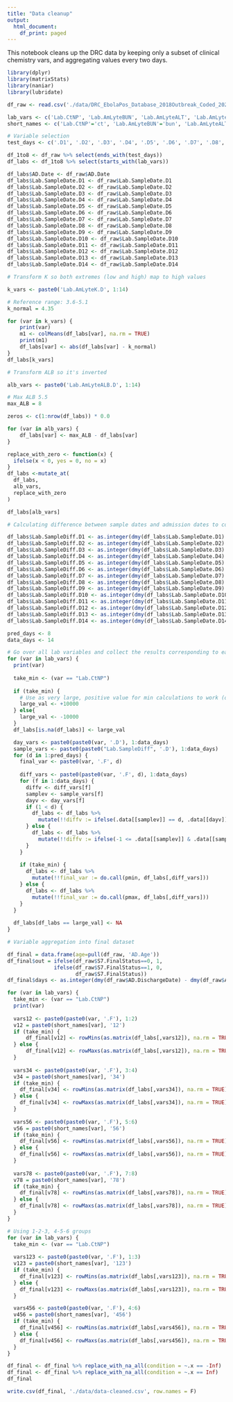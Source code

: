 ```yaml
---
title: "Data cleanup"
output:
  html_document:
    df_print: paged
---
```


This notebook cleans up the DRC data by keeping only a subset of clinical chemistry vars, and aggregating values every two days.

```r
library(dplyr)
library(matrixStats)
library(naniar)
library(lubridate)
```

```r
df_raw <- read.csv('./data/DRC_EbolaPos_Database_2018Outbreak_Coded_2021_08_13.csv', na.strings=c(""))
```

```r
lab_vars <- c('Lab.CtNP', 'Lab.AmLyteBUN', 'Lab.AmLyteALT', 'Lab.AmLyteAST', 'Lab.AmLyteCK', 'Lab.AmLyteALB', 'Lab.AmLyteK', 'Lab.AmLyteCRE', 'Lab.AmLyteCRP', 'Lab.AmLyteGLU')
short_names <- c('Lab.CtNP'='ct', 'Lab.AmLyteBUN'='bun', 'Lab.AmLyteALT'='alt', 'Lab.AmLyteAST'='ast', 'Lab.AmLyteCK'='ck', 'Lab.AmLyteALB'='alb', 'Lab.AmLyteK'='k', 'Lab.AmLyteCRE'='cre', 'Lab.AmLyteCRP'='crp', 'Lab.AmLyteGLU'='glu')
```

```r
# Variable selection
test_days <- c('.D1', '.D2', '.D3', '.D4', '.D5', '.D6', '.D7', '.D8', '.D9', '.D10', '.D11', '.D12', '.D13', '.D14')

df_1to8 <- df_raw %>% select(ends_with(test_days))
df_labs <- df_1to8 %>% select(starts_with(lab_vars))

df_labs$AD.Date <- df_raw$AD.Date
df_labs$Lab.SampleDate.D1 <- df_raw$Lab.SampleDate.D1
df_labs$Lab.SampleDate.D2 <- df_raw$Lab.SampleDate.D2
df_labs$Lab.SampleDate.D3 <- df_raw$Lab.SampleDate.D3
df_labs$Lab.SampleDate.D4 <- df_raw$Lab.SampleDate.D4
df_labs$Lab.SampleDate.D5 <- df_raw$Lab.SampleDate.D5
df_labs$Lab.SampleDate.D6 <- df_raw$Lab.SampleDate.D6
df_labs$Lab.SampleDate.D7 <- df_raw$Lab.SampleDate.D7
df_labs$Lab.SampleDate.D8 <- df_raw$Lab.SampleDate.D8
df_labs$Lab.SampleDate.D9 <- df_raw$Lab.SampleDate.D9
df_labs$Lab.SampleDate.D10 <- df_raw$Lab.SampleDate.D10
df_labs$Lab.SampleDate.D11 <- df_raw$Lab.SampleDate.D11
df_labs$Lab.SampleDate.D12 <- df_raw$Lab.SampleDate.D12
df_labs$Lab.SampleDate.D13 <- df_raw$Lab.SampleDate.D13
df_labs$Lab.SampleDate.D14 <- df_raw$Lab.SampleDate.D14
```

```r
# Transform K so both extremes (low and high) map to high values

k_vars <- paste0('Lab.AmLyteK.D', 1:14)

# Reference range: 3.6-5.1
k_normal = 4.35

for (var in k_vars) {
    print(var)
    m1 <- colMeans(df_labs[var], na.rm = TRUE)
    print(m1)
    df_labs[var] <- abs(df_labs[var] - k_normal)
}
df_labs[k_vars]
```

```r
# Transform ALB so it's inverted

alb_vars <- paste0('Lab.AmLyteALB.D', 1:14)

# Max ALB 5.5
max_ALB = 8

zeros <- c(1:nrow(df_labs)) * 0.0

for (var in alb_vars) {
    df_labs[var] <- max_ALB - df_labs[var]
}

replace_with_zero <- function(x) {
  ifelse(x < 0, yes = 0, no = x)
}
df_labs <-mutate_at(
  df_labs,
  alb_vars, 
  replace_with_zero
)

df_labs[alb_vars]

```

```r
# Calculating difference between sample dates and admission dates to correctly assign lab results to number of days after admission

df_labs$Lab.SampleDiff.D1 <- as.integer(dmy(df_labs$Lab.SampleDate.D1) - dmy(df_labs$AD.Date))
df_labs$Lab.SampleDiff.D2 <- as.integer(dmy(df_labs$Lab.SampleDate.D2) - dmy(df_labs$AD.Date))
df_labs$Lab.SampleDiff.D3 <- as.integer(dmy(df_labs$Lab.SampleDate.D3) - dmy(df_labs$AD.Date))
df_labs$Lab.SampleDiff.D4 <- as.integer(dmy(df_labs$Lab.SampleDate.D4) - dmy(df_labs$AD.Date))
df_labs$Lab.SampleDiff.D5 <- as.integer(dmy(df_labs$Lab.SampleDate.D5) - dmy(df_labs$AD.Date))
df_labs$Lab.SampleDiff.D6 <- as.integer(dmy(df_labs$Lab.SampleDate.D6) - dmy(df_labs$AD.Date))
df_labs$Lab.SampleDiff.D7 <- as.integer(dmy(df_labs$Lab.SampleDate.D7) - dmy(df_labs$AD.Date))
df_labs$Lab.SampleDiff.D8 <- as.integer(dmy(df_labs$Lab.SampleDate.D8) - dmy(df_labs$AD.Date))
df_labs$Lab.SampleDiff.D9 <- as.integer(dmy(df_labs$Lab.SampleDate.D9) - dmy(df_labs$AD.Date))
df_labs$Lab.SampleDiff.D10 <- as.integer(dmy(df_labs$Lab.SampleDate.D10) - dmy(df_labs$AD.Date))
df_labs$Lab.SampleDiff.D11 <- as.integer(dmy(df_labs$Lab.SampleDate.D11) - dmy(df_labs$AD.Date))
df_labs$Lab.SampleDiff.D12 <- as.integer(dmy(df_labs$Lab.SampleDate.D12) - dmy(df_labs$AD.Date))
df_labs$Lab.SampleDiff.D13 <- as.integer(dmy(df_labs$Lab.SampleDate.D13) - dmy(df_labs$AD.Date))
df_labs$Lab.SampleDiff.D14 <- as.integer(dmy(df_labs$Lab.SampleDate.D14) - dmy(df_labs$AD.Date))
```

```r

pred_days <- 8
data_days <- 14

# Go over all lab variables and collect the results corresponding to each day after admission up to data_days
for (var in lab_vars) {
  print(var)
  
  take_min <- (var == "Lab.CtNP")
  
  if (take_min) {
    # Use as very large, positive value for min calculations to work (otherwise NA always gets picked by min)
    large_val <- +10000
  } else{
    large_val <- -10000
  }
  df_labs[is.na(df_labs)] <- large_val  

  day_vars <- paste0(paste0(var, '.D'), 1:data_days)
  sample_vars <- paste0(paste0("Lab.SampleDiff", '.D'), 1:data_days)
  for (d in 1:pred_days) {
    final_var <- paste0(var, '.F', d)
    
    diff_vars <- paste0(paste0(var, '.F', d), 1:data_days)
    for (f in 1:data_days) {
      diffv <- diff_vars[f]
      samplev <- sample_vars[f]
      dayv <- day_vars[f]
      if (1 < d) {
        df_labs <- df_labs %>% 
          mutate(!!diffv := ifelse(.data[[samplev]] == d, .data[[dayv]], large_val))
      } else {
        df_labs <- df_labs %>% 
          mutate(!!diffv := ifelse(-1 <= .data[[samplev]] & .data[[samplev]] <= 1, .data[[dayv]], large_val))
      }
    }
    
    if (take_min) {
      df_labs <- df_labs %>% 
        mutate(!!final_var := do.call(pmin, df_labs[,diff_vars]))        
    } else {
      df_labs <- df_labs %>% 
        mutate(!!final_var := do.call(pmax, df_labs[,diff_vars]))  
    }
  }
  
  df_labs[df_labs == large_val] <- NA  
}
```

```r
# Variable aggregation into final dataset

df_final = data.frame(age=pull(df_raw, 'AD.Age'))
df_final$out = ifelse(df_raw$S7.FinalStatus==0, 1,
               ifelse(df_raw$S7.FinalStatus==1, 0, 
                      df_raw$S7.FinalStatus))
df_final$days <- as.integer(dmy(df_raw$AD.DischargeDate) - dmy(df_raw$AD.Date))

for (var in lab_vars) {
  take_min <- (var == "Lab.CtNP")
  print(var)
  
  vars12 <- paste0(paste0(var, '.F'), 1:2)
  v12 = paste0(short_names[var], '12')
  if (take_min) {
      df_final[v12] <- rowMins(as.matrix(df_labs[,vars12]), na.rm = TRUE)
  } else {
      df_final[v12] <- rowMaxs(as.matrix(df_labs[,vars12]), na.rm = TRUE)  
  }
  
  vars34 <- paste0(paste0(var, '.F'), 3:4)
  v34 = paste0(short_names[var], '34')
  if (take_min) {
    df_final[v34] <- rowMins(as.matrix(df_labs[,vars34]), na.rm = TRUE)
  } else {
    df_final[v34] <- rowMaxs(as.matrix(df_labs[,vars34]), na.rm = TRUE)
  }
  
  vars56 <- paste0(paste0(var, '.F'), 5:6)
  v56 = paste0(short_names[var], '56')
  if (take_min) {
    df_final[v56] <- rowMins(as.matrix(df_labs[,vars56]), na.rm = TRUE)
  } else {
    df_final[v56] <- rowMaxs(as.matrix(df_labs[,vars56]), na.rm = TRUE)
  }
  
  vars78 <- paste0(paste0(var, '.F'), 7:8)
  v78 = paste0(short_names[var], '78')
  if (take_min) {
    df_final[v78] <- rowMins(as.matrix(df_labs[,vars78]), na.rm = TRUE)
  } else {
    df_final[v78] <- rowMaxs(as.matrix(df_labs[,vars78]), na.rm = TRUE)
  }  
}

# Using 1-2-3, 4-5-6 groups
for (var in lab_vars) {
  take_min <- (var == "Lab.CtNP")
  
  vars123 <- paste0(paste0(var, '.F'), 1:3)
  v123 = paste0(short_names[var], '123')
  if (take_min) {
    df_final[v123] <- rowMins(as.matrix(df_labs[,vars123]), na.rm = TRUE)
  } else {
    df_final[v123] <- rowMaxs(as.matrix(df_labs[,vars123]), na.rm = TRUE)
  }

  vars456 <- paste0(paste0(var, '.F'), 4:6)
  v456 = paste0(short_names[var], '456')
  if (take_min) {
    df_final[v456] <- rowMins(as.matrix(df_labs[,vars456]), na.rm = TRUE)
  } else {
    df_final[v456] <- rowMaxs(as.matrix(df_labs[,vars456]), na.rm = TRUE)
  }
}

df_final <- df_final %>% replace_with_na_all(condition = ~.x == -Inf)
df_final <- df_final %>% replace_with_na_all(condition = ~.x == Inf)
df_final
```


```r
write.csv(df_final, './data/data-cleaned.csv', row.names = F)
```